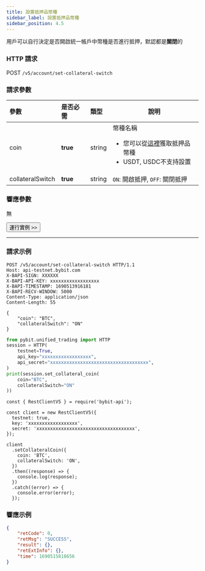 ```yaml
---
title: 設置抵押品幣種
sidebar_label: 設置抵押品幣種
sidebar_position: 4.5
---
```

用戶可以自行決定是否開啟統一帳戶中幣種是否進行抵押，默認都是**關閉**的

### HTTP 請求
POST `/v5/account/set-collateral-switch`

### 請求參數
| 參數 | 是否必需 | 類型| 說明 |
|:----- |:-------|:-----|------ |
|coin |**true** |string |幣種名稱 <ul><li>您可以從[這裡](collateral-info)獲取抵押品幣種</li><li>USDT, USDC不支持設置</li></ul>|
|collateralSwitch |**true** |string |`ON`: 開啟抵押, `OFF`: 關閉抵押|

### 響應參數
無

<a href="/api-explorer/v5/account/set-collateral"><Button>運行實例 >></Button></a>

---

### 請求示例

<Tabs groupId="programming-languages">
<TabItem value="http" label="HTTP">

```http
POST /v5/account/set-collateral-switch HTTP/1.1
Host: api-testnet.bybit.com
X-BAPI-SIGN: XXXXXX
X-BAPI-API-KEY: xxxxxxxxxxxxxxxxxx
X-BAPI-TIMESTAMP: 1690513916181
X-BAPI-RECV-WINDOW: 5000
Content-Type: application/json
Content-Length: 55

{
    "coin": "BTC",
    "collateralSwitch": "ON"
}
```

</TabItem>
<TabItem value="python" label="Python">

```python
from pybit.unified_trading import HTTP
session = HTTP(
    testnet=True,
    api_key="xxxxxxxxxxxxxxxxxx",
    api_secret="xxxxxxxxxxxxxxxxxxxxxxxxxxxxxxxxxxxx",
)
print(session.set_collateral_coin(
    coin="BTC",
    collateralSwitch="ON"
))
```

</TabItem>

<TabItem value="Node" label="Node.js">

```n4js
const { RestClientV5 } = require('bybit-api');

const client = new RestClientV5({
  testnet: true,
  key: 'xxxxxxxxxxxxxxxxxx',
  secret: 'xxxxxxxxxxxxxxxxxxxxxxxxxxxxxxxxxxxx',
});

client
  .setCollateralCoin({
    coin: 'BTC',
    collateralSwitch: 'ON',
  })
  .then((response) => {
    console.log(response);
  })
  .catch((error) => {
    console.error(error);
  });
```

</TabItem>
</Tabs>

### 響應示例

```json
{
    "retCode": 0,
    "retMsg": "SUCCESS",
    "result": {},
    "retExtInfo": {},
    "time": 1690515818656
}
```